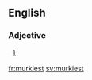 ==English==

===Adjective===
{{head|en}}

# {{en-superlative of|murky}}

[[fr:murkiest]]
[[sv:murkiest]]
